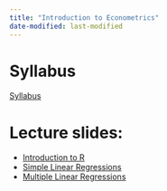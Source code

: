 ```yaml
---
title: "Introduction to Econometrics"
date-modified: last-modified
---
```


# Syllabus

[Syllabus](/teachingmaterials/UG_intro_metrics/Alam_Econ265_Syllabus_S25.pdf)

# Lecture slides:
- [Introduction to R](/teachingmaterials/UG_intro_metrics/01_introRv2.qmd)
- [Simple Linear Regressions](/teachingmaterials/UG_intro_metrics/03_regression.qmd)
- [Multiple Linear Regressions](/teachingmaterials/UG_intro_metrics/04_mlr.qmd)